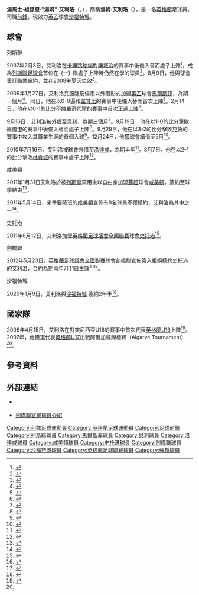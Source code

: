 {{noteta|G1=足球|G2=FAcup|G3=列斯聯|G4=蘇超
|T=zh-hans:汤姆·埃利奥特;zh-hk:湯姆·艾利洛;zh-tw:湯姆·埃利奧特;
|1=zh-hans:汤姆·埃利奥特;zh-hk:湯姆·艾利洛;zh-tw:湯姆·埃利奧特;
|2=zh-hans:埃利奥特;zh-hk:艾利洛;zh-tw:埃利奧特;
|3=zh-hans:托马斯·约书亚·"汤姆"·埃利奥特;zh-hk:湯馬士·祖舒亞·"湯姆"·艾利洛;zh-tw:托馬斯·約書亞·"湯姆"·埃利奧特;
}}
{{infobox football biography 2
| playername          = 湯姆·艾利洛<br />''Tom Elliott''
| image =  [[file:Tom_Elliott.JPG|240px]]
| fullname            = Thomas Joshua Elliott 
| dateofbirth         = {{birth date and age|df=yes|1990|11|9}}
| cityofbirth         = [[列斯|列斯]] 
| countryofbirth      = [[英格蘭|英格蘭]] 
| height              = {{height|m=1.93}}
| position            = [[前鋒_(足球)|前鋒]] 
| currentclub         = [[沙福特城足球會|沙福特城]]  
| clubnumber          = 11
| youthyears1         = 
| youthclubs1         = 
| years1              = 2006−2011
| clubs1              = [[列斯聯足球會|列斯聯]]
| caps1               = 3 
| goals1              = 0
| years2              = 2009
| clubs2              = → [[馬爾斯菲足球會|馬爾斯菲]]
| caps2               = 6 
| goals2              = 0
| years3              = 2009−2010
| clubs3              = → [[貝利足球會|貝利]]
| caps3               = 16
| goals3              = 1
| years4              = 2010
| clubs4              = → [[洛達咸足球會|洛達咸]]
| caps4               = 6
| goals4              = 0 
| years5              = 2011
| clubs5              = [[咸美顿学院足球俱乐部|咸美頓]]
| caps5               = 7
| goals5              = 0 
| years6              = 2011−2012
| clubs6              = [[斯托克港足球俱乐部|史托港]]
| caps6               = 42
| goals6              = 7
| years7              = 2012−2015
| clubs7              = [[剑桥联足球俱乐部|劍橋聯]]
| caps7               = 76
| goals7              = 26
| years8              = 2015−2017
| clubs8              = [[AFC溫布頓|AFC溫布頓]]
| caps8               = 78
| goals8              = 15
| years9              = 2017−2020
| clubs9              = [[米禾爾足球會|米禾爾]]
| caps9               = 57
| goals9              = 7
| years10             = 2020–    
| clubs10 = [[沙福特城足球會|沙福特城]]                  
| caps10 = 2 
| goals10 = 1
| nationalyears1      = 2006
| nationalteam1       = [[英格蘭16歲以下足球代表隊|英格蘭U16]]
| nationalcaps1       = 1
| nationalgoals1      = 0
| nationalyears2      = 2008
| nationalteam2       = [[英格蘭18歲以下足球代表隊|英格蘭U18]]
| nationalcaps2       = 1
| nationalgoals2      = 0
| club-update         = 2015年4月15日 (三) 05:57 (UTC)
| nationalteam-update = 
}}
'''湯馬士·祖舒亞·"湯姆"·艾利洛'''（{{lang-en|'''Thomas Joshua "Tom" Elliott'''}}，{{bd|1990年|11月9日|catIdx=Elliott ,Tom}}），簡稱'''湯姆·艾利洛'''（{{lang-en|'''Tom Elliott'''}}），是一名[[英格蘭|英格蘭]]足球員，司職[[前鋒_(足球)|前鋒]]，現效力[[英格蘭足球乙級聯賽|英乙]]球會[[沙福特城足球會|沙福特城]]。

==球會==
;列斯聯
2007年2月3日，艾利洛在[[卡諾路球場|卡諾路球場]]對[[諾域治足球會|諾域治]]的賽事中後備入替而處子上陣<ref>{{en}}{{cite web |url=http://news.bbc.co.uk/sport2/hi/football/eng_div_1/6305265.stm |title=Norwich 2-1 Leeds |publisher=BBC Sport |date=2007-02-03 |accessdate=2010-08-14 |archive-date=2007-02-12 |archive-url=https://web.archive.org/web/20070212170325/http://news.bbc.co.uk/sport2/hi/football/eng_div_1/6305265.stm |dead-url=no }}</ref>，成為[[列斯聯足球會|列斯聯足球會]]首位在-{一}-隊處子上陣時仍然在學的球員<ref name="BIG TOM'S SCHOOLDAYS">{{en}}{{cite web|url=http://www.leedsunited.com/news/20070208/big-toms-schooldays_2247585_978101 |title=BIG TOM'S SCHOOLDAYS |publisher=[[列斯聯足球會|列斯聯]] |date=2007-02-08 |accessdate=2010-08-14 |deadurl=no |archiveurl=https://archive.is/20121123201444/http://www.leedsunited.com/news/20070208/big-toms-schooldays_2247585_978101 |archivedate=2012-11-23 }}</ref>。8月9日，他與球會簽訂職業合約，並在2008年夏天生效<ref>{{en}}{{cite web |url=http://news.bbc.co.uk/sport2/hi/football/teams/l/leeds_united/6938514.stm |title=Leeds snap up midfielder Thompson |publisher=BBC Sport |date=2007-08-09 |accessdate=2010-08-14 |archive-date=2011-02-03 |archive-url=https://web.archive.org/web/20110203003350/http://news.bbc.co.uk/sport2/hi/football/teams/l/leeds_united/6938514.stm |dead-url=no }}</ref>。

2009年1月27日，艾利洛克服腿筋傷患以外借形式加盟[[英格蘭足球乙級聯賽|英乙]]球會[[馬爾斯菲足球會|馬爾斯菲]]，為期一個月<ref>{{en}}{{cite web |url=http://news.bbc.co.uk/sport2/hi/football/teams/m/macclesfield_town/7852804.stm |title=Elliott joins Silkmen on loan |publisher=BBC Sport |date=2009-01-27 |accessdate=2010-08-14 |archive-date=2009-01-30 |archive-url=https://web.archive.org/web/20090130082120/http://news.bbc.co.uk/sport2/hi/football/teams/m/macclesfield_town/7852804.stm |dead-url=no }}</ref>。同日，他在以0-0逼和[[韋甘比足球會|韋甘比]]的賽事中後備入替而首次上陣<ref>{{en}}{{cite web |url=http://news.bbc.co.uk/sport2/hi/football/eng_div_3/7847945.stm |title=Macclesfield 0-0 Wycombe |publisher=BBC Sport |date=2009-01-27 |accessdate=2010-08-14 |archive-date=2009-01-30 |archive-url=https://web.archive.org/web/20090130135553/http://news.bbc.co.uk/sport2/hi/football/eng_div_3/7847945.stm |dead-url=no }}</ref>。2月14日，他在以0-1的比分不敵[[羅奇代爾足球會|羅奇代爾]]的賽事中首次正選上陣<ref>{{en}}{{cite web |url=http://news.bbc.co.uk/sport2/hi/football/eng_div_3/7876781.stm |title=Macclesfield 0-1 Rochdale |publisher=BBC Sport |date=2009-02-14 |accessdate=2010-08-14 |archive-date=2016-03-07 |archive-url=https://web.archive.org/web/20160307133609/http://news.bbc.co.uk/sport2/hi/football/eng_div_3/7876781.stm |dead-url=no }}</ref>。

9月16日，艾利洛被外借至[[貝利足球會|貝利]]，為期三個月<ref>{{en}}{{cite web |url=http://www.skysports.com/story/0,19528,11715_5563434,00.html |title=Elliott to join Shakers |publisher=Sky Sports |date=2009-09-16 |accessdate=2010-08-14 |archive-date=2010-01-11 |archive-url=https://web.archive.org/web/20100111202425/http://www.skysports.com/story/0,19528,11715_5563434,00.html |dead-url=no }}</ref>。9月19日，他在以1-0的比分擊敗[[維爾港足球會|維爾港]]的賽事中後備入替而處子上陣<ref>{{en}}{{cite web |url=http://news.bbc.co.uk/sport2/hi/football/eng_div_3/8249052.stm |title=Port Vale   0 - 1   Bury |publisher=BBC Sport |date=2009-09-19 |accessdate=2010-08-14 |archive-date=2009-09-29 |archive-url=https://web.archive.org/web/20090929010631/http://news.bbc.co.uk/sport2/hi/football/eng_div_3/8249052.stm |dead-url=no }}</ref>。9月29日，他在以3-2的比分擊敗[[克魯足球會|克魯]]的賽事中攻入其職業生涯的首個入球<ref>{{en}}{{cite web |url=http://news.bbc.co.uk/sport2/hi/football/eng_div_3/8271066.stm |title=Crewe   2 - 3   Bury |publisher=BBC Sport |date=2009-09-29 |accessdate=2010-08-14 |archive-date=2009-10-03 |archive-url=https://web.archive.org/web/20091003050527/http://news.bbc.co.uk/sport2/hi/football/eng_div_3/8271066.stm |dead-url=no }}</ref>。12月24日，他獲球會續借至5月<ref>{{en}}{{cite web|url=http://www.leedsunited.com/news/20091224/goalkeeper-loan-extension-for-united_2247585_1914705 |title=GOALKEEPER LOAN EXTENSION FOR UNITED |publisher=[[列斯聯足球會|列斯聯足球會]] |date=2009-12-24 |accessdate=2010-08-14 |deadurl=no |archiveurl=https://archive.is/20121122033403/http://www.leedsunited.com/news/20091224/goalkeeper-loan-extension-for-united_2247585_1914705 |archivedate=2012-11-22 }}</ref>。

2010年7月16日，艾利洛被球會外借至[[洛達咸足球會|洛達咸]]，為期半年<ref>{{en}}{{cite web |url=http://news.bbc.co.uk/sport2/hi/football/teams/r/rotherham_utd/8826308.stm |title=Rotherham United sign Tom Elliott from Leeds United |publisher=BBC Sport |date=2010-07-15 |accessdate=2010-08-14 |archive-date=2010-07-31 |archive-url=https://web.archive.org/web/20100731094252/http://news.bbc.co.uk/sport2/hi/football/teams/r/rotherham_utd/8826308.stm |dead-url=no }}</ref>。8月7日，他在以2-1的比分擊敗[[林肯城足球會|林肯城]]的賽事中處子上陣<ref>{{en}}{{cite web |url=http://news.bbc.co.uk/sport2/hi/football/eng_div_3/8842791.stm |title=Rotherham 2-1 Lincoln City |publisher=BBC Sport |date=2010-08-07 |accessdate=2010-08-14 |archive-date=2010-08-07 |archive-url=https://web.archive.org/web/20100807210149/http://news.bbc.co.uk/sport2/hi/football/eng_div_3/8842791.stm |dead-url=no }}</ref>。

;咸美頓
2011年1月31日艾利洛於被[[列斯聯足球會|列斯聯]]棄用後以自由身加盟[[蘇超|蘇超]]球會[[咸美顿学院足球俱乐部|咸美頓]]，簽約至球季結束<ref>{{cite news |language=en |url=http://news.bbc.co.uk/sport2/hi/football/teams/h/hamilton_academical/9382354.stm |title=Hamilton sign Leeds striker Tom Elliott |publisher=''[[BBC_Sport|BBC Sport]]'' |date=2011-01-31 |accessdate=2011-02-01 |archive-date=2011-01-31 |archive-url=https://web.archive.org/web/20110131213058/http://news.bbc.co.uk/sport2/hi/football/teams/h/hamilton_academical/9382354.stm |dead-url=no }}</ref>。

2011年5月14日，來季要降班的[[咸美顿学院足球俱乐部|咸美頓]]宣佈有8名球員不獲續約，艾利洛為其中之一<ref>{{cite news |language=en |url=http://www.bbc.co.uk/sport/0/football/13398942 |title=Hamilton wield axe for the drop |publisher=''[[BBC_Sport|BBC Sport]]'' |date=2011-05-14 |accessdate=2013-11-07 |archive-date=2015-06-20 |archive-url=https://web.archive.org/web/20150620234310/http://www.bbc.co.uk/sport/0/football/13398942 |dead-url=no }}</ref>。

;史托港
2011年8月12日，艾利洛加盟[[英格蘭足球議會全國聯賽|英格蘭足球議會全國聯賽]]球會[[斯托克港足球俱乐部|史托港]]<ref>{{cite news |language=en |url=http://www.bbc.co.uk/sport/0/football/14505252 |title=Stockport County add five new signings |publisher=''[[BBC_Sport|BBC Sport]]'' |date=2011-08-12 |accessdate=2013-11-07 |archive-date=2014-09-03 |archive-url=https://web.archive.org/web/20140903120015/http://www.bbc.co.uk/sport/0/football/14505252 |dead-url=no }}</ref>。

;劍橋聯
2012年5月23日，[[英格蘭足球議會全國聯賽|英格蘭足球議會全國聯賽]]球會[[剑桥联足球俱乐部|劍橋聯]]宣佈簽入拒絕續約[[斯托克港足球俱乐部|史托港]]的艾利洛，合約為期兩年7月1日生效<ref>{{cite news |language=en |url=http://www.bbc.co.uk/sport/0/football/18180268 |title=Cambridge United sign Tom Elliott from Stockport County |publisher=''[[BBC_Sport|BBC Sport]]'' |date=2012-05-23 |accessdate=2013-11-07 |archive-date=2014-08-27 |archive-url=https://web.archive.org/web/20140827005012/http://www.bbc.co.uk/sport/0/football/18180268 |dead-url=no }}</ref><ref>{{cite news |language=en |url=http://www.stockport.vitalfootball.co.uk/article.asp?a=283045 |title=Tom Elliott Joins Cambridge |publisher=''www.stockport.vitalfootball.co.uk'' |date=2012-05-23 |accessdate=2013-11-07 |archive-url=https://web.archive.org/web/20120726024556/http://www.stockport.vitalfootball.co.uk/article.asp?a=283045 |archive-date=2012-07-26 |dead-url=yes }}</ref>。

;沙福特城
2020年1月9日，艾利洛與[[沙福特城足球會|沙福特城]] 簽約2年半<ref>{{cite web|url=https://www.bbc.co.uk/sport/football/51054656|title=Tom Elliott: Salford City sign Millwall striker on two-and-a-half-year deal|publisher=BBC|date=9 January 2020|accessdate=9 January 2020|archive-date=2020-02-03|archive-url=https://web.archive.org/web/20200203075020/https://www.bbc.co.uk/sport/football/51054656|dead-url=no}}</ref>。

==國家隊==
2006年4月15日，艾利洛在對突尼西亞U16的賽事中首次代表[[英格蘭16歲以下足球代表隊|英格蘭U16]]上陣<ref>{{en}}{{cite web |url=http://www.thefa.com/England/All-Teams/Players/E/Tom-Elliott |title=Tom Elliott |publisher=[[英格蘭足球總會|英足總]] |date=2006-04-15 |accessdate=2010-08-14 |archive-date=2010-05-05 |archive-url=https://web.archive.org/web/20100505211507/http://www.thefa.com/England/All-Teams/Players/E/Tom-Elliott |dead-url=no }}</ref>。2007年，他獲選代表[[英格蘭17歲以下足球代表隊|英格蘭U17]]出戰阿爾加威錦標賽（Algarve Tournament）<ref name="BIG TOM'S SCHOOLDAYS" />。

==參考資料==
{{reflist}}

==外部連結==
* {{soccerbase|id=46092|name=湯姆·艾利洛}} {{en}}
* [https://web.archive.org/web/20131025000747/http://www.cambridge-united.co.uk/team/player-profile/index.aspx?playerid=370481&tcmuri=200631 劍橋聯官網球員介紹] {{en}}

{{DEFAULTSORT:Elliott, Tom}}
[[Category:利兹足球運動員|Category:利兹足球運動員]]
[[Category:英格蘭足球運動員|Category:英格蘭足球運動員]]
[[Category:足球前鋒|Category:足球前鋒]]
[[Category:列斯聯球員|Category:列斯聯球員]]
[[Category:馬爾斯菲球員|Category:馬爾斯菲球員]]
[[Category:貝利球員|Category:貝利球員]]
[[Category:洛達咸球員|Category:洛達咸球員]]
[[Category:咸美頓球員|Category:咸美頓球員]]
[[Category:史托港球員|Category:史托港球員]]
[[Category:劍橋聯球員|Category:劍橋聯球員]]
[[Category:沙福特城球員|Category:沙福特城球員]]
[[Category:英格蘭足球聯賽球員|Category:英格蘭足球聯賽球員]]
[[Category:蘇超球員|Category:蘇超球員]]
